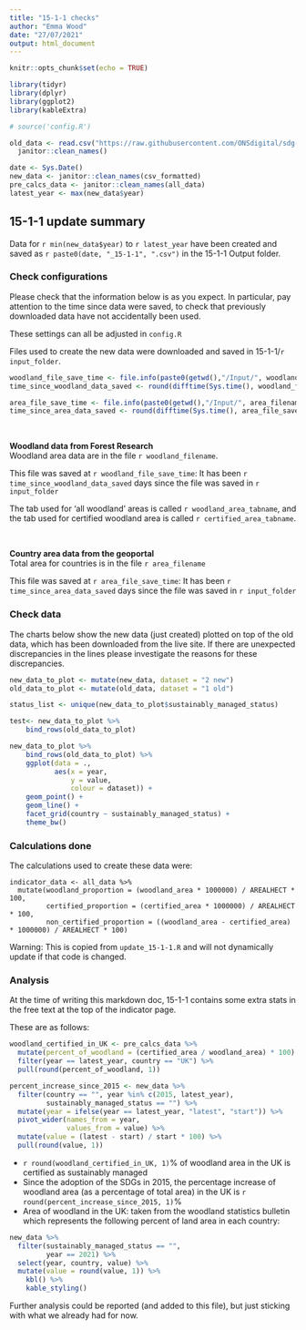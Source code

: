 ```yaml
---
title: "15-1-1 checks"
author: "Emma Wood"
date: "27/07/2021"
output: html_document
---
```


```r
knitr::opts_chunk$set(echo = TRUE)
```

```r
library(tidyr)
library(dplyr)
library(ggplot2)
library(kableExtra)
```

```r
# source('config.R')

old_data <- read.csv("https://raw.githubusercontent.com/ONSdigital/sdg-data/master/data/indicator_15-1-1.csv") %>% 
  janitor::clean_names()

date <- Sys.Date()
new_data <- janitor::clean_names(csv_formatted) 
pre_calcs_data <- janitor::clean_names(all_data)
latest_year <- max(new_data$year)

```

## 15-1-1 update summary

Data for `r min(new_data$year)` to `r latest_year` have been created and 
saved as `r paste0(date, "_15-1-1", ".csv")` in the 15-1-1 Output folder.  
    
### Check configurations
Please check that the information below is as you expect. In particular, pay 
attention to the time since data were saved, to check that previously 
downloaded data have not accidentally been used.
    
These settings can all be adjusted in `config.R`
    
Files used to create the new data were downloaded and saved in 
15-1-1/`r input_folder`.  
  
```r
woodland_file_save_time <- file.info(paste0(getwd(),"/Input/", woodland_filename), full.names = TRUE)$ctime[1]
time_since_woodland_data_saved <- round(difftime(Sys.time(), woodland_file_save_time, units = "days"), 2)

area_file_save_time <- file.info(paste0(getwd(),"/Input/", area_filename), full.names = TRUE)$ctime[1]
time_since_area_data_saved <- round(difftime(Sys.time(), area_file_save_time, units = "days"), 2)

```
<br>

**Woodland data from Forest Research**  
Woodland area data are in the file `r woodland_filename`.   

This file was saved at `r woodland_file_save_time`: It has been 
`r time_since_woodland_data_saved` days since the file was saved in 
`r input_folder`  

The tab used for 'all woodland' areas is called
`r woodland_area_tabname`, and the tab used for certified woodland area is called 
`r certified_area_tabname`.  
    
<br>

**Country area data from the geoportal**  
Total area for countries is in the file `r area_filename`  
  
This file was saved at `r area_file_save_time`:  It has been 
`r time_since_area_data_saved` days since the file was saved in 
`r input_folder`  
    

### Check data
The charts below show the new data (just created) plotted on top of the old data,
which has been downloaded from the live site. If there are unexpected 
discrepancies in the lines please investigate the reasons for these discrepancies.
    
```r
new_data_to_plot <- mutate(new_data, dataset = "2 new")
old_data_to_plot <- mutate(old_data, dataset = "1 old") 

status_list <- unique(new_data_to_plot$sustainably_managed_status)

test<- new_data_to_plot %>%
    bind_rows(old_data_to_plot)

new_data_to_plot %>%
    bind_rows(old_data_to_plot) %>% 
    ggplot(data = .,
           aes(x = year,
               y = value,
               colour = dataset)) +
    geom_point() +
    geom_line() +
    facet_grid(country ~ sustainably_managed_status) +
    theme_bw() 

```

### Calculations done
The calculations used to create these data were:
```
indicator_data <- all_data %>% 
  mutate(woodland_proportion = (woodland_area * 1000000) / AREALHECT * 100,
         certified_proportion = (certified_area * 1000000) / AREALHECT * 100,
         non_certified_proportion = ((woodland_area - certified_area) * 1000000) / AREALHECT * 100) 
```
Warning: This is copied from `update_15-1-1.R` and will not dynamically update 
if that code is changed.

### Analysis
At the time of writing this markdown doc, 15-1-1 contains some extra stats in the
free text at the top of the indicator page.

These are as follows:    
    
```r
woodland_certified_in_UK <- pre_calcs_data %>% 
  mutate(percent_of_woodland = (certified_area / woodland_area) * 100) %>% 
  filter(year == latest_year, country == "UK") %>% 
  pull(round(percent_of_woodland, 1))

percent_increase_since_2015 <- new_data %>% 
  filter(country == "", year %in% c(2015, latest_year), 
         sustainably_managed_status == "") %>%
  mutate(year = ifelse(year == latest_year, "latest", "start")) %>% 
  pivot_wider(names_from = year,
              values_from = value) %>% 
  mutate(value = (latest - start) / start * 100) %>% 
  pull(round(value, 1))
```

- `r round(woodland_certified_in_UK, 1)`% of woodland area in the UK is certified as 
sustainably managed
- Since the adoption of the SDGs in 2015, the percentage increase of woodland area (as a percentage of total area) in the UK
is `r round(percent_increase_since_2015, 1)`%
- Area of woodland in the UK: taken from the woodland statistics bulletin    
which represents the following percent of land area in each country:

```r
new_data %>% 
  filter(sustainably_managed_status == "",
         year == 2021) %>% 
  select(year, country, value) %>% 
  mutate(value = round(value, 1)) %>% 
    kbl() %>%
    kable_styling()
```



Further analysis could be reported (and added to this file), but just sticking 
with what we already had for now.
